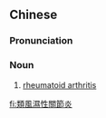 {{also|类风湿性关节炎}}
==Chinese==
{{zh-forms|s=类风湿性关节炎|t2=類風溼性關節炎|type=43}}
{{zh-wp|zh}}

===Pronunciation===
{{zh-pron
|m=lèifēngshīxìng guānjiéyán
|c=leoi6 fung1 sap1 sing3 gwaan1 zit3 jim4
|cat=n
}}

===Noun===
{{zh-noun}}

# [[rheumatoid arthritis]]

{{zh-cat|Pathology}}

[[fi:類風濕性關節炎]]